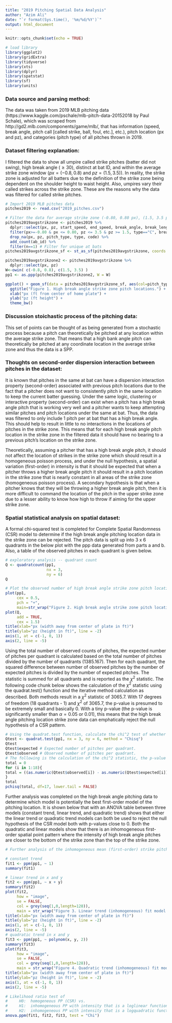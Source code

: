 ```yaml
---
title: "2019 Pitching Spatial Data Analysis"
author: "Azim Ali"
date: "`r format(Sys.time(), '%m/%d/%Y')`"
output: html_document
---
```


```r
knitr::opts_chunk$set(echo = TRUE)
```

```r
# load library
library(ggplot2)
library(gridExtra)
library(tidyverse)
library(xts)
library(dplyr)
library(spatstat)
library(sf)
library(units)
```

### Data source and parsing method:

The data was taken from 2019 MLB pitching data (https://www.kaggle.com/pschale/mlb-pitch-data-20152018 by Paul Schale), which was scraped from http://gd2.mlb.com/components/game/mlb/, that has information (speed, break angle, pitch call [called strike, ball, foul, etc.], etc.), pitch location (px and pz), and categories (pitch type) of all pitches thrown in 2019. 

### Dataset filtering explanation:

I filtered the data to show all umpire called strike pitches (batter did not swing), high break angle ($\geq30$), distinct at bat ID, and within the average strike zone window ($px = (-0.8, 0.8)$ and $pz = (1.5, 3.5)$). In reality, the strike zone is adjusted for all batters due to the definition of the strike zone being dependent on the shoulder height to waist height. Also, umpires vary their called strikes across the strike zone. These are the reasons why the data was filtered for called strike pitches.

``` r
# Import 2019 MLB pitches data
pitches2019 <- read.csv("2019_pitches.csv")
```

```r
# Filter the data for average strike zone (-0.80, 0.80 px), (1.5, 3.5 pz)
pitches2019avgstrikzone <- pitches2019 %>%
  dplyr::select(px, pz, start_speed, end_speed, break_angle, break_length, code, type, pitch_type, ab_id) %>%
  filter(px>=-0.80 & px <= 0.80, pz <= 3.5 & pz >= 1.5, type=="C", break_angle >= 30) %>% # Filter for high break angle, window, and called strike pitches
  drop_na(px, pz, pitch_type, type, code) %>%
  add_count(ab_id) %>%
  filter(n==1) # Filter for unique at bats
pitches2019avgstrikzone_sf <- st_as_sf(pitches2019avgstrikzone, coords = c("px", "pz"))

pitches2019avgstrikzone2 <- pitches2019avgstrikzone %>%
  dplyr::select(px, pz)
W<-owin( c(-0.8, 0.8), c(1.5, 3.5) )
pp1 <- as.ppp(pitches2019avgstrikzone2, W = W)
```

``` r
ggplot() + geom_sf(data = pitches2019avgstrikzone_sf, aes(col=pitch_type), size=0.2, pch=21) +
  ggtitle("Figure 1. High break angle strike zone pitch locations.") +
  xlab("px (ft from center of home plate") +
  ylab("pz (ft height") +
  theme_bw()
```

### Discussion stoichastic process of the pitching data:

This set of points can be thought of as being generated from a stochastic process because a pitch can theoretically be pitched at any location within the average strike zone. That means that a high bank angle pitch can theoretically be pitched at any coordinate location in the average strike zone and thus the data is a SPP. 

### Thoughts on second-order dispersion interaction between pitches in the dataset:

It is known that pitches in the same at bat can have a dispersion interaction property (second-order) associated with previous pitch locations due to the fact that a pitcher does not want to consistently pitch in the same location to keep the current batter guessing. Under the same logic, clustering or interactive property (second-order) can exist when a pitch has a high break angle pitch that is working very well and a pitcher wants to keep attempting similar pitches and pitch locations under the same at bat. Thus, the data was filtered to only include 1 pitch per at bat that has a high break angle. This should help to result in little to no interactions in the locations of pitches in the strike zone. This means that for each high break angle pitch location in the strike zone in the filtered data it should have no bearing to a previous pitch's location on the strike zone. 

Theoretically, assuming a pitcher that has a high break angle pitch, it should not affect the location of strikes in the strike zone which should result in a homogeneous poisson process, and under the null hypothesis, a spatial variation (first-order) in intensity is that it should be expected that when a pitcher throws a higher break angle pitch it should result in a pitch location in the strike zone that is nearly constant in all areas of the strike zone (homogeneous poisson process). A secondary hypothesis is that when a pitcher knows that they will be throwing a higher break angle pitch, then it is more difficult to command the location of the pitch in the upper strike zone due to a lesser ability to know how high to throw if aiming for the upper strike zone.

### Spatial statistical analysis on spatial dataset:

A formal chi-squared test is completed for Complete Spatial Randomness (CSR) model to determine if the high break angle pitching location data in the strike zone can be rejected. The pitch data is split up into 3 x 6 quadrants in the below plot with the ppp data generated from parts a and b. Also, a table of the observed pitches in each quadrant is given below. 

``` r
# exploratory analysis -- quadrant count
Q <- quadratcount(pp1, 
                  nx = 3, 
                  ny = 6) 
Q

# Plot the observed number of high break angle strike zone pitch locations in the strike zone with 3 x 6 quadrants.
plot(pp1,
     cex = 0.5,
     pch = "+",
     main=str_wrap("Figure 2. High break angle strike zone pitch locations split into 3x6 quadrants for a CSR chi^2 analysis.", 75))
plot(Q, 
     add = TRUE, 
     cex = 1.5)
title(xlab="px (width away from center of plate in ft)")
title(ylab="pz (height in ft)", line = -2)
axis(1, at = c(-1, 0, 1))
axis(2, line = -5)
```

Using the total number of observed counts of pitches, the expected number of pitches per quadrant is calculated based on the total number of pitches divided by the number of quadrants ($1385.167$). Then for each quadrant, the squared difference between number of observed pitches by the number of expected pitches is divided by the number of expected pitches. The statistic is summed for all quadrants and is reported as the $\chi^2$ statistic. The following code chunk below shows the calculation of the $\chi^2$ statistic using the quadrat.test() function and the iterative method calculation as described. Both methods result in a $\chi^2$ statistic of $3065.7$. With $17$ degrees of freedom (18 quadrants - 1) and $\chi^2$ of $3065.7$, the p-value is presumed to be extremely small and basically $0$. With a tiny p-value (the p-value is significantly smaller than $\alpha = 0.05$ or $0.01$), this means that the high break angle pitching location strike zone data can emphatically reject the null hypothesis of a CSR pattern. 

``` r
# Using the quadrat.test function, calculate the chi^2 test of whether the spatial data is generated from a null CSR process or not.
Qtest <- quadrat.test(pp1, nx = 3, ny = 6, method = "Chisq")
Qtest
Qtest$expected # Expected number of pitches per quadrant.
Qtest$observed # Observed number of pitches per quadrant.
# The following is the calculation of the chi^2 statistic, the p-value is obtained from a table with 17 degrees of freedom, which identifies that the p-value is basically 0 (extremely small p-value) and that the null hypothesis is emphatically rejected for this spatial data being generated from a CSR process. 
total = 0
for (i in 1:18){
total = ((as.numeric(Qtest$observed[i]) - as.numeric(Qtest$expected[i]))^2)/as.numeric(Qtest$expected[i]) + total
}
total
pchisq(total, df=17, lower.tail = FALSE)
```

Further analysis was completed on the high break angle pitching data to determine which model is potentially the best first-order model of the pitching location. It is shown below that with an ANOVA table between three models (constant trend, linear trend, and quadratic trend) shows that either the linear trend or quadratic trend models can both be used to reject the null hypothesis of the CSR model both with p-values close to 0. Both the quadratic and linear models show that there is an inhomogeneous first-order spatial point pattern where the intensity of high break angle pitches are closer to the bottom of the strike zone than the top of the strike zone. 

``` r
# Further analysis of the inhomogeneous mean (first-order) strike pitches data

# constant trend
fit1 <- ppm(pp1, ~ 1)
summary(fit1)

# linear trend in x and y
fit2 <- ppm(pp1, ~ x + y)
summary(fit2)
plot(fit2, 
     how = "image", 
     se = FALSE, 
     col = grey(seq(1,0,length=128)),
     main = str_wrap("Figure 3. Linear trend (inhomogeneous) fit model on high break angle pitching data", 60))
title(xlab="px (width away from center of plate in ft)")
title(ylab="pz (height in ft)", line = -2)
axis(1, at = c(-1, 0, 1))
axis(2, line = -5)
# quadratic trend in x and y
fit3 <- ppm(pp1, ~ polynom(x, y, 2))
summary(fit3)
plot(fit3, 
     how = "image", 
     se = FALSE, 
     col = grey(seq(1,0,length=128)),
     main = str_wrap("Figure 4. Quadratic trend (inhomogeneous) fit model on high break angle pitching data", 60))
title(xlab="px (width away from center of plate in ft)")
title(ylab="pz (height in ft)", line = -2)
axis(1, at = c(-1, 0, 1))
axis(2, line = -5)

# Likelihood ratio test of 
#     H0:  homogeneous PP (CSR) vs. 
#     H1:  inhomogeneous PP with intensity that is a loglinear function of the xy
#     H2:  inhomogeneous PP with intensity that is a logquadratic function of the xy
anova.ppm(fit1, fit2, fit3, test = "Chi")
```